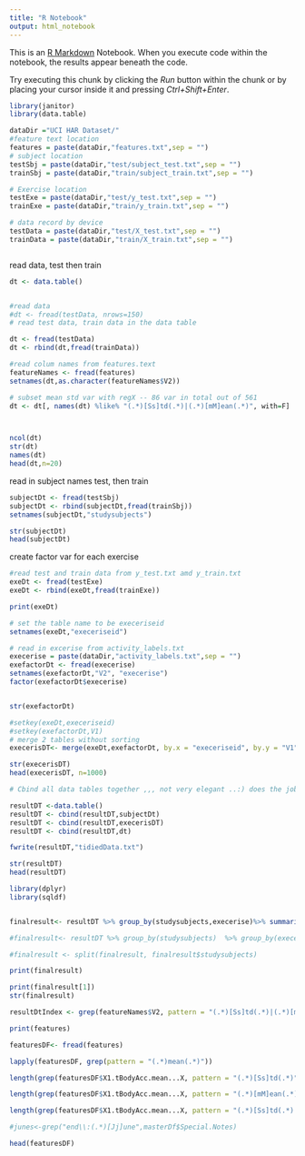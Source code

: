 ```yaml
---
title: "R Notebook"
output: html_notebook
---
```


This is an [R Markdown](http://rmarkdown.rstudio.com) Notebook. When you execute code within the notebook, the results appear beneath the code. 

Try executing this chunk by clicking the *Run* button within the chunk or by placing your cursor inside it and pressing *Ctrl+Shift+Enter*. 

```r
library(janitor)
library(data.table)

dataDir ="UCI HAR Dataset/"
#feature text location
features = paste(dataDir,"features.txt",sep = "")
# subject location
testSbj = paste(dataDir,"test/subject_test.txt",sep = "")
trainSbj = paste(dataDir,"train/subject_train.txt",sep = "")

# Exercise location
testExe = paste(dataDir,"test/y_test.txt",sep = "")
trainExe = paste(dataDir,"train/y_train.txt",sep = "")

# data record by device
testData = paste(dataDir,"test/X_test.txt",sep = "")
trainData = paste(dataDir,"train/X_train.txt",sep = "")



```

read data, test then train
```r
dt <- data.table()


#read data 
#dt <- fread(testData, nrows=150)
# read test data, train data in the data table

dt <- fread(testData)
dt <- rbind(dt,fread(trainData))

#read colum names from features.text
featureNames <- fread(features)
setnames(dt,as.character(featureNames$V2))

# subset mean std var with regX -- 86 var in total out of 561
dt <- dt[, names(dt) %like% "(.*)[Ss]td(.*)|(.*)[mM]ean(.*)", with=F]



ncol(dt)
str(dt)
names(dt)
head(dt,n=20)


```

read in subject names test, then train
```r

subjectDt <- fread(testSbj)
subjectDt <- rbind(subjectDt,fread(trainSbj))
setnames(subjectDt,"studysubjects")

str(subjectDt)
head(subjectDt)
```


create factor var for each exercise 

```r

#read test and train data from y_test.txt amd y_train.txt
exeDt <- fread(testExe)
exeDt <- rbind(exeDt,fread(trainExe))

print(exeDt)

# set the table name to be execeriseid
setnames(exeDt,"execeriseid")

# read in excerise from activity_labels.txt
execerise = paste(dataDir,"activity_labels.txt",sep = "")
exefactorDt <- fread(execerise)
setnames(exefactorDt,"V2", "execerise")
factor(exefactorDt$execerise)


str(exefactorDt)

#setkey(exeDt,execeriseid)
#setkey(exefactorDt,V1)
# merge 2 tables without sorting
execerisDT<- merge(exeDt,exefactorDt, by.x = "execeriseid", by.y = "V1",all.x = T, sort = F)

str(execerisDT)
head(execerisDT, n=1000)
```

```r

# Cbind all data tables together ,,, not very elegant ..:) does the job

resultDT <-data.table()
resultDT <- cbind(resultDT,subjectDt)
resultDT <- cbind(resultDT,execerisDT)
resultDT <- cbind(resultDT,dt)

fwrite(resultDT,"tidiedData.txt")

str(resultDT)
head(resultDT)

library(dplyr)
library(sqldf)


finalresult<- resultDT %>% group_by(studysubjects,execerise)%>% summarise(across(names(dt),mean,na.rm = TRUE))

#finalresult<- resultDT %>% group_by(studysubjects)  %>% group_by(execeriseid) %>% summarise(across(names(dt),mean,na.rm = TRUE))

#finalresult <- split(finalresult, finalresult$studysubjects)

print(finalresult)

print(finalresult[1])
str(finalresult)

```






```r
resultDtIndex <- grep(featureNames$V2, pattern = "(.*)[Ss]td(.*)|(.*)[mM]ean(.*)")

```




```r

print(features)

featuresDF<- fread(features)

lapply(featuresDF, grep(pattern = "(.*)mean(.*)"))

length(grep(featuresDF$X1.tBodyAcc.mean...X, pattern = "(.*)[Ss]td(.*)"))

length(grep(featuresDF$X1.tBodyAcc.mean...X, pattern = "(.*)[mM]ean(.*)"))

length(grep(featuresDF$X1.tBodyAcc.mean...X, pattern = "(.*)[Ss]td(.*)|(.*)[mM]ean(.*)"))

#junes<-grep("end\\:(.*)[Jj]une",masterDf$Special.Notes)

head(featuresDF)
```

